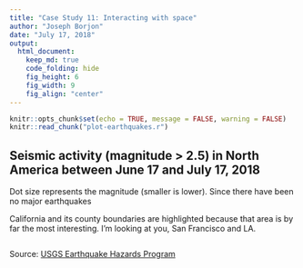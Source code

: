 ```yaml
---
title: "Case Study 11: Interacting with space"
author: "Joseph Borjon"
date: "July 17, 2018"
output:
  html_document:
    keep_md: true
    code_folding: hide
    fig_height: 6
    fig_width: 9
    fig_align: "center"
---
```


```r
knitr::opts_chunk$set(echo = TRUE, message = FALSE, warning = FALSE)
knitr::read_chunk("plot-earthquakes.r")
```

## Seismic activity (magnitude > 2.5) in North America between June 17 and July 17, 2018

Dot size represents the magnitude (smaller is lower). Since there have been no major earthquakes 

California and its county boundaries are highlighted because that area is by far the most interesting. I'm looking at you, San Francisco and LA.

```r
```

Source: [USGS Earthquake Hazards Program](https://earthquake.usgs.gov/earthquakes/search)
